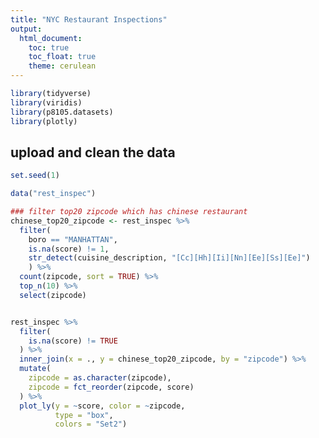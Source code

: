 ```yaml
---
title: "NYC Restaurant Inspections"
output: 
  html_document:
    toc: true
    toc_float: true
    theme: cerulean
---
```


```r
library(tidyverse)
library(viridis)
library(p8105.datasets)
library(plotly)

```

## upload and clean the data
```r

set.seed(1)

data("rest_inspec")

### filter top20 zipcode which has chinese restaurant
chinese_top20_zipcode <- rest_inspec %>% 
  filter(
    boro == "MANHATTAN",
    is.na(score) != 1,
    str_detect(cuisine_description, "[Cc][Hh][Ii][Nn][Ee][Ss][Ee]")
    ) %>% 
  count(zipcode, sort = TRUE) %>% 
  top_n(10) %>% 
  select(zipcode)


rest_inspec %>% 
  filter(
    is.na(score) != TRUE
  ) %>% 
  inner_join(x = ., y = chinese_top20_zipcode, by = "zipcode") %>% 
  mutate(
    zipcode = as.character(zipcode),
    zipcode = fct_reorder(zipcode, score)
  ) %>% 
  plot_ly(y = ~score, color = ~zipcode, 
          type = "box", 
          colors = "Set2")

```
